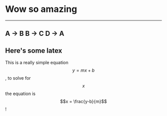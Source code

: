 # Wow so amazing

--------
A -> B
B -> C
D -> A
-------

## Here's some latex

This is a really simple equation $$y = mx + b$$, to solve for $$x$$ the equation is $$x = \frac{y-b}{m}$$!
